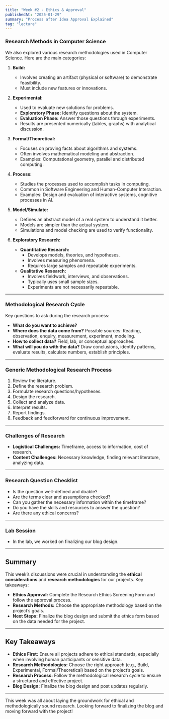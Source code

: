 ```yaml
---
title: "Week #2 - Ethics & Approval"
publishedAt: "2025-01-29"
summary: "Process after Idea Approval Explained"
tag: "lecture"
---
```


### Research Methods in Computer Science

We also explored various research methodologies used in Computer Science. Here are the main categories:

1. **Build:**
   - Involves creating an artifact (physical or software) to demonstrate feasibility.
   - Must include new features or innovations.

2. **Experimental:**
   - Used to evaluate new solutions for problems.
   - **Exploratory Phase:** Identify questions about the system.
   - **Evaluation Phase:** Answer those questions through experiments.
   - Results are presented numerically (tables, graphs) with analytical discussion.

3. **Formal/Theoretical:**
   - Focuses on proving facts about algorithms and systems.
   - Often involves mathematical modeling and abstraction.
   - Examples: Computational geometry, parallel and distributed computing.

4. **Process:**
   - Studies the processes used to accomplish tasks in computing.
   - Common in Software Engineering and Human-Computer Interaction.
   - Examples: Design and evaluation of interactive systems, cognitive processes in AI.

5. **Model/Simulate:**
   - Defines an abstract model of a real system to understand it better.
   - Models are simpler than the actual system.
   - Simulations and model checking are used to verify functionality.

6. **Exploratory Research:**
   - **Quantitative Research:**
     - Develops models, theories, and hypotheses.
     - Involves measuring phenomena.
     - Requires large samples and repeatable experiments.
   - **Qualitative Research:**
     - Involves fieldwork, interviews, and observations.
     - Typically uses small sample sizes.
     - Experiments are not necessarily repeatable.

---

### Methodological Research Cycle

Key questions to ask during the research process:
- **What do you want to achieve?**
- **Where does the data come from?** Possible sources: Reading, observation, enquiry, measurement, experiment, modeling.
- **How to collect data?** Field, lab, or conceptual approaches.
- **What will you do with the data?** Draw conclusions, identify patterns, evaluate results, calculate numbers, establish principles.

---

### Generic Methodological Research Process
1. Review the literature.
2. Define the research problem.
3. Formulate research questions/hypotheses.
4. Design the research.
5. Collect and analyze data.
6. Interpret results.
7. Report findings.
8. Feedback and feedforward for continuous improvement.

---

### Challenges of Research
- **Logistical Challenges:** Timeframe, access to information, cost of research.
- **Content Challenges:** Necessary knowledge, finding relevant literature, analyzing data.

---

### Research Question Checklist
- Is the question well-defined and doable?
- Are the terms clear and assumptions checked?
- Can you gather the necessary information within the timeframe?
- Do you have the skills and resources to answer the question?
- Are there any ethical concerns?

---

### Lab Session
- In the lab, we worked on finalizing our blog design.

---

## Summary

This week’s discussions were crucial in understanding the **ethical considerations** and **research methodologies** for our projects. Key takeaways:
- **Ethics Approval:** Complete the Research Ethics Screening Form and follow the approval process.
- **Research Methods:** Choose the appropriate methodology based on the project’s goals.
- **Next Steps:** Finalize the blog design and submit the ethics form based on the data needed for the project.

---

## Key Takeaways
- **Ethics First:** Ensure all projects adhere to ethical standards, especially when involving human participants or sensitive data.
- **Research Methodologies:** Choose the right approach (e.g., Build, Experimental, Formal/Theoretical) based on the project’s goals.
- **Research Process:** Follow the methodological research cycle to ensure a structured and effective project.
- **Blog Design:** Finalize the blog design and post updates regularly.

---

This week was all about laying the groundwork for ethical and methodologically sound research. Looking forward to finalizing the blog and moving forward with the project!
